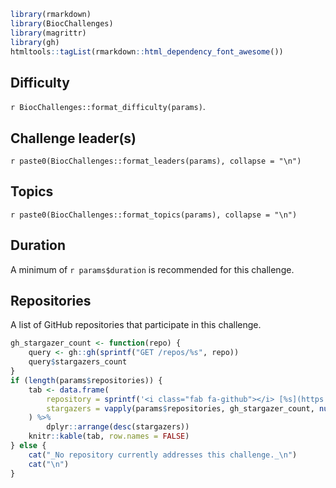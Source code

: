 ```r
library(rmarkdown)
library(BiocChallenges)
library(magrittr)
library(gh)
htmltools::tagList(rmarkdown::html_dependency_font_awesome())
```

## Difficulty

`r BiocChallenges::format_difficulty(params)`.

## Challenge leader(s)

`r paste0(BiocChallenges::format_leaders(params), collapse = "\n")`

## Topics

`r paste0(BiocChallenges::format_topics(params), collapse = "\n")`

## Duration

A minimum of `r params$duration` is recommended for this challenge.

## Repositories

A list of GitHub repositories that participate in this challenge.

```r
gh_stargazer_count <- function(repo) {
    query <- gh::gh(sprintf("GET /repos/%s", repo))
    query$stargazers_count
}
if (length(params$repositories)) {
    tab <- data.frame(
        repository = sprintf('<i class="fab fa-github"></i> [%s](https://github.com/%s)', params$repositories, params$repositories),
        stargazers = vapply(params$repositories, gh_stargazer_count, numeric(1))
    ) %>% 
        dplyr::arrange(desc(stargazers))
    knitr::kable(tab, row.names = FALSE)
} else {
    cat("_No repository currently addresses this challenge._\n")
    cat("\n")
}
```

